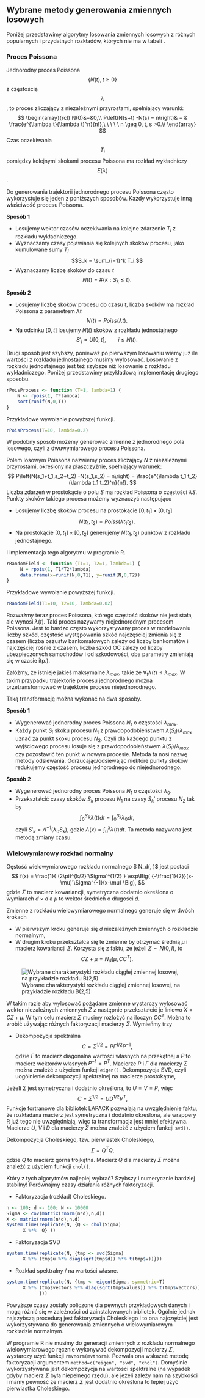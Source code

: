 ## Wybrane metody generowania zmiennych losowych

Poniżej przedstawimy algorytmy losowania zmiennych losowych z różnych popularnych i przydatnych rozkładów, których nie ma w tabeli \ref{funkcjeLosowe}.

### Proces Poissona

Jednorodny proces Poissona $$\{N(t), t \geq 0\}$$ z częstością $$\lambda$$, to proces zliczający z niezależnymi przyrostami, spełniający warunki:
$$
\begin{array}{rcl}
N(0)&=&0,\\
P\left(N(s+t) -N(s) = n\right)& = & \frac{e^{\lambda t}(\lambda t)^n}{n!},\ \ \ \ \  n \geq 0, t, s >0.\\
\end{array}
$$
Czas oczekiwania $$T_i$$ pomiędzy kolejnymi skokami procesu Poissona ma rozkład wykładniczy $$ E(\lambda)$$.

Do generowania trajektorii jednorodnego procesu Poissona często wykorzystuje się jeden z poniższych sposobów. Każdy wykorzystuje inną właściwość procesu Poissona.


**Sposób 1**

* Losujemy wektor czasów oczekiwania na kolejne zdarzenie $T_i$ z rozkładu wykładniczego.
* Wyznaczamy czasy pojawiania się kolejnych skoków procesu, jako kumulowane sumy $T_i$ 
$$S_k = \sum_{i=1}^k T_i.$$
* Wyznaczamy liczbę skoków do czasu $t$
$$
N(t) = \#\{k : S_k \leq t\}.
$$

**Sposób 2**

* Losujemy liczbę skoków procesu do czasu $t$, liczba skoków ma rozkład Poissona z parametrem $\lambda t$
$$
N(t) = Poiss(\lambda t).
$$
* Na odcinku $[0,t]$ losujemy $N(t)$ skoków z rozkładu jednostajnego
$$
S'_i =  U[0,t], \ \ \ \ \ \ \ \ i\leq N(t).
$$

Drugi sposób jest szybszy, ponieważ po pierwszym losowaniu wiemy już ile wartości z rozkładu jednostajnego musimy wylosować. Losowanie z rozkładu jednostajnego jest też szybsze niż losowanie z rozkładu wykładniczego. Poniżej przedstawimy przykładową implementację drugiego sposobu.

```r
rPoisProcess <- function (T=1, lambda=1) {
    N <- rpois(1, T*lambda)
    sort(runif(N,0,T))
}
```

Przykładowe wywołanie powyższej funkcji.

```r
rPoisProcess(T=10, lambda=0.2)
```

W podobny sposób możemy generować zmienne z jednorodnego pola losowego, czyli z dwuwymiarowego procesu Poissona.

Polem losowym Poissona nazwiemy proces zliczający $N$ z niezależnymi przyrostami, określony na płaszczyźnie, spełniający warunek:
$$
P\left(N(s_1+t_1,s_2+t_2) -N(s_1,s_2) = n\right) = \frac{e^{\lambda t_1 t_2}(\lambda t_1 t_2)^n}{n!}.
$$
Liczba zdarzeń w prostokącie o polu $S$ ma rozkład Poissona o częstości $\lambda S$.
Punkty skoków takiego procesu możemy wyznaczyć następująco

* Losujemy liczbę skoków procesu na prostokącie $[0,t_1] \times [0, t_2]$
$$
N(t_1, t_2) = Poiss(\lambda t_1 t_2).
$$
* Na prostokącie $[0,t_1] \times [0, t_2]$ generujemy $N(t_1, t_2)$ punktów z rozkładu jednostajnego.


I implementacja tego algorytmu w programie R.

```r
rRandomField <- function (T1=1, T2=1, lambda=1) {
     N = rpois(1, T1*T2*lambda)
     data.frame(x=runif(N,0,T1), y=runif(N,0,T2))
}
```

Przykładowe wywołanie powyższej funkcji.

```r
rRandomField(T1=10, T2=10, lambda=0.02)
```

Rozważmy teraz proces Poissona, którego częstość skoków nie jest stała, ale wynosi $\lambda(t)$. Taki proces nazywamy niejednorodnym procesem Poissona. Jest to bardzo często wykorzystywany proces w modelowaniu liczby szkód, częstość występowania szkód najczęściej zmienia się z czasem (liczba oszustw bankomatowych zależy od liczby bankomatów i najczęściej rośnie z czasem, liczba szkód OC zależy od liczby ubezpieczonych samochodów i od szkodowości, oba parametry zmieniają się w czasie itp.).

Załóżmy, że istnieje jakieś maksymalne $\lambda_{max}$, takie że $\forall_t \lambda(t) \leq \lambda_{max}$. W takim przypadku trajektorie procesu jednorodnego można przetransformować w trajektorie procesu niejednorodnego.

Taką transformację można wykonać na dwa sposoby.

**Sposób 1**

* Wygenerować jednorodny proces Poissona $N_1$ o częstości $\lambda_{max}$.
* Każdy punkt $S_i$ skoku procesu $N_1$ z prawdopodobieństwem $\lambda(S_i)/\lambda_{max}$ uznać za punkt skoku procesu $N_2$. Czyli dla każdego punktu z wyjściowego procesu losuje się z prawdopodobieństwem  $\lambda(S_i)/\lambda_{max}$ czy pozostawić ten punkt w nowym procesie. Metoda ta nosi nazwę metody odsiewania. Odrzucając/odsiewając niektóre punkty skoków redukujemy częstość procesu jednorodnego do niejednorodnego.

**Sposób 2**

* Wygenerować jednorodny proces Poissona $N_1$ o częstości $\lambda_0$.\marginal{Zaimplementowanie obu tych sposobów pozostawiamy jako pracę domową.}
* Przekształcić czasy skoków $S_k$ procesu $N_1$ na czasy $S_k'$ procesu $N_2$ tak by 
$$\int_0^{S'_k} \lambda(t)dt = \int_0^{S_k} \lambda_0 dt, $$
czyli $S'_k = \Lambda^{-1}(\lambda_0 S_k)$, gdzie $\Lambda(x) = \int_0^x \lambda(t)dt$. Ta metoda nazywana jest metodą zmiany czasu.


### Wielowymiarowy rozkład normalny 

Gęstość wielowymiarowego rozkładu normalnego $ N_d(\mu, \Sigma)$ jest postaci
$$
f(x) = \frac{1}{ (2\pi)^{k/2}`\Sigma`^{1/2} }
             \exp\Big( {-\tfrac{1}{2}}(x-\mu)'\Sigma^{-1}(x-\mu) \Big),
$$
gdzie $\Sigma$ to macierz kowariancji, symetryczna dodatnio określona o wymiarach $d \times d$ a $\mu$ to wektor średnich o długości $d$.

Zmienne z rozkładu wielowymiarowego normalnego generuje się w dwóch krokach

* W pierwszym kroku generuje się $d$ niezależnych zmiennych o rozkładzie normalnym,
* W drugim kroku przekształca się te zmienne by otrzymać średnią $\mu$ i macierz kowariancji $\Sigma$. Korzysta się z faktu, że jeżeli $Z\sim  N(0, I)$, to
$$
C Z + \mu =  N_d(\mu, CC^T).
$$


![Wybrane charakterystyki rozkładu ciągłej zmiennej losowej, na przykładzie rozkładu B(2,5)](rysunki/generatory4.png)


W takim razie aby wylosować pożądane zmienne wystarczy wylosować wektor niezależnych zmiennych $Z$ z następnie przekształcić je liniowo $X = C Z + \mu$. W tym celu macierz $\Sigma$ musimy rozłożyć na iloczyn $CC^T$. Można to zrobić używając różnych faktoryzacji macierzy $\Sigma$. Wymieńmy trzy

* Dekompozycja spektralna
$$
C = \Sigma^{1/2} = P \Gamma^{1/2}P^{-1},
$$
gdzie $\Gamma$ to macierz diagonalna wartości własnych na przekątnej a $P$ to macierz wektorów własnych $P^{-1}=P^T$. Macierze $P$ i $\Gamma$ dla macierzy $\Sigma$ można znaleźć z użyciem funkcji `eigen()`\index{funkcja!base!eigen}\index{funkcja!alfabetycznie!eigen}.
\item Dekompozycja SVD, czyli uogólnienie dekompozycji spektralnej na macierze prostokątne,

Jeżeli $\Sigma$ jest symetryczna i dodatnio określona, to $U=V=P$, więc 
$$
C = \Sigma^{1/2} = U D^{1/2} V^T,
$$
Funkcje fortranowe dla bibliotek LAPACK pozwalają na uwzględnienie faktu, że rozkładana macierz jest symetryczna i dodatnio określona, ale wrappery R już tego nie uwzględniają, więc ta transformacja jest mniej efektywna. Macierze $U$, $V$ i $D$ dla macierzy $\Sigma$ można znaleźć z użyciem funkcji `svd()`\index{funkcja!base!svd}\index{funkcja!alfabetycznie!svd}.
\item Dekompozycja Choleskiego, tzw. pierwiastek Choleskiego, 
$$
\Sigma = Q^T Q,
$$
gdzie $Q$ to macierz górna trójkątna. Macierz $Q$ dla macierzy $\Sigma$ można znaleźć z użyciem funkcji `chol()`\index{funkcja!base!chol}\index{funkcja!alfabetycznie!chol}.

Który z tych algorytmów najlepiej wybrać? Szybszy i numerycznie bardziej stabilny! Porównajmy czasy działania różnych faktoryzacji.

* Faktoryzacja (rozkład) Choleskiego.

```r
n <- 100; d <- 100; N <- 10000
Sigma <- cov(matrix(rnorm(n*d),n,d))
X <- matrix(rnorm(n*d),n,d)
system.time(replicate(N, {Q <- chol(Sigma)
      X %*%  Q} ))
```

* Faktoryzacja  SVD

```r
system.time(replicate(N, {tmp <- svd(Sigma)
      X %*% (tmp$u %*% diag(sqrt(tmp$d)) %*% t(tmp$v))}))
```

* Rozkład spektralny / na wartości własne.
```r
system.time(replicate(N, {tmp <- eigen(Sigma, symmetric=T)
      X %*% (tmp$vectors %*% diag(sqrt(tmp$values)) %*% t(tmp$vectors))
			}))
```

Powyższe czasy zostały policzone dla pewnych przykładowych danych i mogą różnić się w zależności od zainstalowanych bibliotek. Ogólnie jednak najszybszą procedurą jest faktoryzacja Choleskiego i to ona najczęściej jest wykorzystywana do generowania zmiennych o wielowymiarowym rozkładzie normalnym. 

W programie R nie musimy do generacji zmiennych z rozkładu normalnego wielowymiarowego ręcznie wykonywać dekompozycji macierzy $\Sigma$, wystarczy użyć funkcji `rmvnorm(mvtnorm)`. Pozwala ona wskazać metodę faktoryzacji argumentem `method=c("eigen", "svd", "chol")`. Domyślnie wykorzystywana jest dekompozycja na wartości spektralne (na wypadek gdyby macierz $\Sigma$ była niepełnego rzędu), ale jeżeli zależy nam na szybkości i mamy pewność że macierz $\Sigma$ jest dodatnio określona to lepiej użyć pierwiastka Choleskiego.

